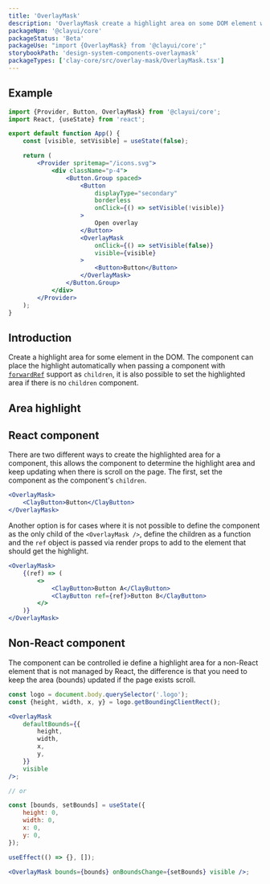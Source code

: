 ```yaml
---
title: 'OverlayMask'
description: 'OverlayMask create a highlight area on some DOM element with overlay.'
packageNpm: '@clayui/core'
packageStatus: 'Beta'
packageUse: "import {OverlayMask} from '@clayui/core';"
storybookPath: 'design-system-components-overlaymask'
packageTypes: ['clay-core/src/overlay-mask/OverlayMask.tsx']
---
```


## Example

```jsx preview
import {Provider, Button, OverlayMask} from '@clayui/core';
import React, {useState} from 'react';

export default function App() {
	const [visible, setVisible] = useState(false);

	return (
		<Provider spritemap="/icons.svg">
			<div className="p-4">
				<Button.Group spaced>
					<Button
						displayType="secondary"
						borderless
						onClick={() => setVisible(!visible)}
					>
						Open overlay
					</Button>
					<OverlayMask
						onClick={() => setVisible(false)}
						visible={visible}
					>
						<Button>Button</Button>
					</OverlayMask>
				</Button.Group>
			</div>
		</Provider>
	);
}
```

## Introduction

Create a highlight area for some element in the DOM. The component can place the highlight automatically when passing a component with [`forwardRef`](https://reactjs.org/docs/react-api.html#reactforwardref) support as `children`, it is also possible to set the highlighted area if there is no `children` component.

## Area highlight

## React component

There are two different ways to create the highlighted area for a component, this allows the component to determine the highlight area and keep updating when there is scroll on the page. The first, set the component as the component's `children`.

```jsx
<OverlayMask>
	<ClayButton>Button</ClayButton>
</OverlayMask>
```

Another option is for cases where it is not possible to define the component as the only child of the `<OverlayMask />`, define the children as a function and the `ref` object is passed via render props to add to the element that should get the highlight.

```jsx
<OverlayMask>
	{(ref) => (
		<>
			<ClayButton>Button A</ClayButton>
			<ClayButton ref={ref}>Button B</ClayButton>
		</>
	)}
</OverlayMask>
```

## Non-React component

The component can be controlled ie define a highlight area for a non-React element that is not managed by React, the difference is that you need to keep the area (bounds) updated if the page exists scroll.

```jsx
const logo = document.body.querySelector('.logo');
const {height, width, x, y} = logo.getBoundingClientRect();

<OverlayMask
	defaultBounds={{
		height,
		width,
		x,
		y,
	}}
	visible
/>;

// or

const [bounds, setBounds] = useState({
	height: 0,
	width: 0,
	x: 0,
	y: 0,
});

useEffect(() => {}, []);

<OverlayMask bounds={bounds} onBoundsChange={setBounds} visible />;
```
